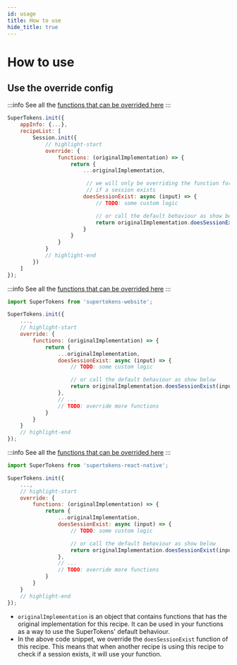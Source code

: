 ```yaml
---
id: usage
title: How to use
hide_title: true
---
```


# How to use

## Use the override config


<FrontendSDKTabs>
<TabItem value="reactjs">

:::info
See all the [functions that can be overrided here](https://supertokens.io/docs/auth-react/interfaces/recipe_session.RecipeInterface.html)
:::

```jsx
SuperTokens.init({
    appInfo: {...},
    recipeList: [
        Session.init({
            // highlight-start
            override: {
                functions: (originalImplementation) => {
                    return {
                        ...originalImplementation,

                         // we will only be overriding the function for checking
                         // if a session exists
                        doesSessionExist: async (input) => {
                            // TODO: some custom logic

                            // or call the default behaviour as show below
                            return originalImplementation.doesSessionExist(input);
                        }
                    }
                }
            }
            // highlight-end 
        })
    ]
});
```
</TabItem>

<TabItem value="vanillajs">

:::info
See all the [functions that can be overrided here](https://supertokens.io/docs/website/interfaces/RecipeInterface.html)
:::

```jsx
import SuperTokens from 'supertokens-website';

SuperTokens.init({
    ...,
    // highlight-start
    override: {
        functions: (originalImplementation) => {
            return {
                ...originalImplementation,
                doesSessionExist: async (input) => {
                    // TODO: some custom logic

                    // or call the default behaviour as show below
                    return originalImplementation.doesSessionExist(input);
                },
                // ...
                // TODO: override more functions
            }
        }
    }
    // highlight-end
});
```
</TabItem>
<TabItem value="react-native">

:::info
See all the [functions that can be overrided here](https://supertokens.io/docs/react-native/interfaces/RecipeInterface.html)
:::

```jsx
import SuperTokens from 'supertokens-react-native';

SuperTokens.init({
    ...,
    // highlight-start
    override: {
        functions: (originalImplementation) => {
            return {
                ...originalImplementation,
                doesSessionExist: async (input) => {
                    // TODO: some custom logic

                    // or call the default behaviour as show below
                    return originalImplementation.doesSessionExist(input);
                },
                // ...
                // TODO: override more functions
            }
        }
    }
    // highlight-end
});
```
</TabItem>
</FrontendSDKTabs>

- `originalImplementation` is an object that contains functions that has the original implementation for this recipe. It can be used in your functions as a way to use the SuperTokens' default behaviour.
- In the above code snippet, we override the `doesSessionExist` function of this recipe. This means that when another recipe is using this recipe to check if a session exists, it will use your function.